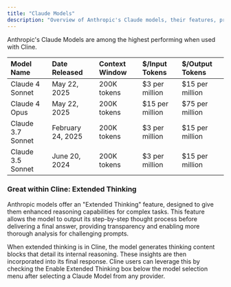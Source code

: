 ```yaml
---
title: "Claude Models"
description: "Overview of Anthropic's Claude models, their features, pricing, and the 'Extended Thinking' capability within Cline."
---
```


Anthropic's Claude Models are among the highest performing when used with Cline.

| Model Name        | Date Released     | Context Window | $/Input Tokens  | $/Output Tokens |
| :---------------- | :---------------- | :------------- | :-------------- | :-------------- |
| Claude 4 Sonnet   | May 22, 2025      | 200K tokens    | $3 per million  | $15 per million |
| Claude 4 Opus     | May 22, 2025      | 200K tokens    | $15 per million | $75 per million |
| Claude 3.7 Sonnet | February 24, 2025 | 200K tokens    | $3 per million  | $15 per million |
| Claude 3.5 Sonnet | June 20, 2024     | 200K tokens    | $3 per million  | $15 per million |

### Great within Cline: Extended Thinking

Anthropic models offer an "Extended Thinking" feature, designed to give them enhanced reasoning capabilities for complex tasks. This feature allows the model to output its step-by-step thought process before delivering a final answer, providing transparency and enabling more thorough analysis for challenging prompts.

When extended thinking is in Cline, the model generates thinking content blocks that detail its internal reasoning. These insights are then incorporated into its final response. Cline users can leverage this by checking the Enable Extended Thinking box below the model selection menu after selecting a Claude Model from any provider.

